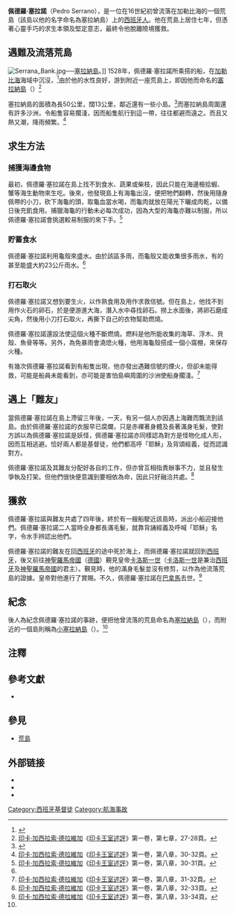 '''佩德羅·塞拉諾'''（Pedro Serrano），是一位在16世紀初曾流落在加勒比海的一個荒島（該島以他的名字命名為塞拉納島）上的[[西班牙人|西班牙人]]。他在荒島上居住七年，但憑著心靈手巧的求生本領及堅定意志，最終令他脫離險境獲救。

==遇難及流落荒島==
[[File:Serrana_Bank.jpg|thumb]]──[[塞拉納島|塞拉納島]]。]]
1528年，佩德羅·塞拉諾所乘搭的船，在[[加勒比海|加勒比海]]海域中沉沒，<ref>{{Cite web |url=http://www.trivia-library.com/c/real-life-robinson-crusoe-castaway-pedro-serrano-part-1.htm |title=Trivia Library feature on Serrano（描述關於佩德羅·塞拉諾流落荒島的事跡） |accessdate=2007-12-15 |archive-date=2016-03-04 |archive-url=https://web.archive.org/web/20160304082915/http://www.trivia-library.com/c/real-life-robinson-crusoe-castaway-pedro-serrano-part-1.htm |dead-url=no }}</ref>由於他的水性良好，游到附近一座荒島上，即因他而命名的[[塞拉納島|塞拉納島]]（{{lang|en|Serrana Bank}}）<ref name="印卡王室述評二七至二八">[[印卡·加西拉索·德拉維加|印卡·加西拉索·德拉維加]]《[[印卡王室述評|印卡王室述評]]》第一卷，第七章，27-28頁。</ref>

塞拉納島的面積為長50公里，闊13公里，鄰近還有一些小島。<ref>{{Cite web |url=http://www.425dxn.org/dc3mf/serra1e.html |title=Serrana Bank（關於佩德羅·塞拉諾流落的荒島Serrana Bank） |accessdate=2007-12-15 |archive-date=2010-12-23 |archive-url=https://web.archive.org/web/20101223043232/http://oceandots.com/atlantic/san-andres/serrana-bank.php |dead-url=no }}</ref>而塞拉納島周圍還有許多沙洲，令船隻容易擱淺，因而船隻航行到這一帶，往往都避而遠之。而且又熱又潮，降雨頻繁。<ref>[[印卡·加西拉索·德拉維加|印卡·加西拉索·德拉維加]]《[[印卡王室述評|印卡王室述評]]》第一卷，第八章，30-32頁。</ref>

==求生方法==
===捕獲海邊食物===
最初，佩德羅·塞拉諾在島上找不到食水、蔬果或柴枝，因此只能在海邊檢拾蝦、蟹等海生動物來生吃。後來，他發現島上有海龜出沒，便把牠們翻轉，然後用隨身佩帶的小刀，砍下海龜的頭，取龜血當水喝，而龜肉就放在陽光下曬成肉乾，以備日後充飢食用。捕獵海龜的行動未必每次成功，因為大型的海龜亦難以制服，所以佩德羅·塞拉諾會挑選較易制服的來下手。<ref name="印卡王室述評三０至三一">[[印卡·加西拉索·德拉維加|印卡·加西拉索·德拉維加]]《[[印卡王室述評|印卡王室述評]]》第一卷，第八章，30-31頁。</ref>

===貯蓄食水===
佩德羅·塞拉諾利用龜殼來盛水。由於該區多雨，而龜殼又能收集很多雨水，有的甚至能盛大約23公斤雨水。<ref name="印卡王室述評三０至三一" />

===打石取火===
佩德羅·塞拉諾又想到要生火，以作熟食用及用作求救信號。但在島上，他找不到用作火石的卵石，於是便游進大海，潛入水中尋找卵石。撈上水面後，將卵石磨成尖角，然後用小刀打石取火，再撕下自己的衣物幫助燃燒。

佩德羅·塞拉諾還設法使這個火種不斷燃燒。燃料是他所能收集的海草、浮木、貝殼、魚骨等等。另外，為免暴雨會澆熄火種，他用海龜殼搭成一個小窩棚，來保存火種。

有幾次佩德羅·塞拉諾看到有船隻出現，他亦發出遇難信號的煙火，但卻未能得救，可能是船員未能看到，亦可能是害怕島嶼周圍的沙洲使船身擱淺。<ref>[[印卡·加西拉索·德拉維加|印卡·加西拉索·德拉維加]]《[[印卡王室述評|印卡王室述評]]》第一卷，第八章，31-32頁。</ref>

==遇上「難友」==
當佩德羅·塞拉諾在島上滯留三年後，一天，有另一個人亦因遇上海難而飄流到該島。由於佩德羅·塞拉諾的衣服早已腐爛，只是赤裸著身體及長著滿身毛髮，使對方誤以為佩德羅·塞拉諾是妖怪，佩德羅·塞拉諾亦同樣認為對方是怪物化成人形，因而互相逃避。恰好兩人都是基督徒，他們都高呼「耶穌」及背頌經義，從而認識對方。

佩德羅·塞拉諾及其難友分配好各自的工作，但亦曾互相指責辦事不力，並且發生爭執及打架。但他們很快便意識到要相依為命，因此只好融洽共處。<ref>[[印卡·加西拉索·德拉維加|印卡·加西拉索·德拉維加]]《[[印卡王室述評|印卡王室述評]]》第一卷，第八章，32-33頁。</ref>

==獲救==
佩德羅·塞拉諾與難友共處了四年後，終於有一艘船駛近該島時，派出小船迎接他們。佩德羅·塞拉諾二人當時全身都長滿毛髮，就靠背誦經義及呼喊「耶穌」名字，令水手辨認出他們。

佩德羅·塞拉諾的難友在回[[西班牙|西班牙]]的途中死於海上，而佩德羅·塞拉諾就回到[[西班牙|西班牙]]，後又前往[[神聖羅馬帝國|神聖羅馬帝國]]（[[德國|德國]]）覲見皇帝[[卡洛斯一世_(西班牙)|卡洛斯一世]]（[[卡洛斯一世_(西班牙)|卡洛斯一世]]是兼治[[西班牙|西班牙]]及[[神聖羅馬帝國|神聖羅馬帝國]]的君主）。覲見時，他的滿身毛髮並沒有修剪，以作為他流落荒島的證據。皇帝對他進行了賞賜。不久，佩德羅·塞拉諾在[[巴拿馬|巴拿馬]]去世。<ref>[[印卡·加西拉索·德拉維加|印卡·加西拉索·德拉維加]]《[[印卡王室述評|印卡王室述評]]》第一卷，第八章，33-34頁。</ref>

==紀念==
後人為紀念佩德羅·塞拉諾的事跡，便把他曾流落的荒島命名為[[塞拉納島|塞拉納島]]（{{lang|en|Serrana Bank}}），而附近的一個島則稱為[[小塞拉納島|小塞拉納島]]（{{lang|en|Serranilla Bank}}）。<ref name="印卡王室述評二七至二八" />

==注釋==
{{reflist|2}}

==參考文獻==
<div class="references-small">
*{{cite book|title=《[[印卡王室述評|印卡王室述評]]》|author=[[印卡·加西拉索·德拉維加|印卡·加西拉索·德拉維加]]|others=[[白鳳森|白鳳森]]、[[楊衍永|楊衍永]]譯|location=[[北京|北京]]|publisher=[[商務印書館|商務印書館]]（1996）|language=zh}}

==參見==
*[[荒島|荒島]]

==外部链接==
* {{en}}{{cite web|url=http://www.trivia-library.com/c/real-life-robinson-crusoe-castaway-pedro-serrano-part-1.htm|title=Trivia Library feature on Serrano（描述關於佩德羅·塞拉諾流落荒島的事跡）|access-date=2007-12-15|archive-date=2016-03-04|archive-url=https://web.archive.org/web/20160304082915/http://www.trivia-library.com/c/real-life-robinson-crusoe-castaway-pedro-serrano-part-1.htm}}
* {{en}}{{cite web|url=http://www.425dxn.org/dc3mf/serra1e.html|title=Serrana Bank（關於佩德羅·塞拉諾流落的荒島Serrana Bank）|deadurl=yes|archiveurl=https://web.archive.org/web/20101223043232/http://oceandots.com/atlantic/san-andres/serrana-bank.php|archivedate=2010-12-23|accessdate=2007-12-15}}
* {{en}}{{cite web|url=http://www.oceandots.com/atlantic/san-andres/serrana-bank.htm|title=荒島Serrana Bank的圖片|accessdate=2007-12-15|archive-date=2008-12-08|archive-url=https://web.archive.org/web/20081208185249/http://www.oceandots.com/atlantic/san-andres/serrana-bank.htm|dead-url=no}}

[[Category:西班牙基督徒|Category:西班牙基督徒]]
[[Category:航海事故|Category:航海事故]]